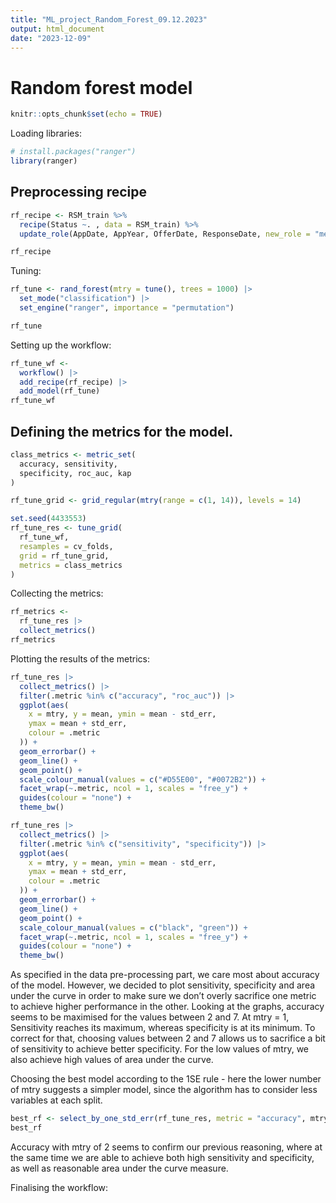 ```yaml
---
title: "ML_project_Random_Forest_09.12.2023"
output: html_document
date: "2023-12-09"
---
```


# Random forest model 

```r
knitr::opts_chunk$set(echo = TRUE)
```

Loading libraries:

```r
# install.packages("ranger")
library(ranger)
```


## Preprocessing recipe


```r
rf_recipe <- RSM_train %>% 
  recipe(Status ~. , data = RSM_train) %>% 
  update_role(AppDate, AppYear, OfferDate, ResponseDate, new_role = "metadata")

rf_recipe
```

Tuning:
```r
rf_tune <- rand_forest(mtry = tune(), trees = 1000) |>
  set_mode("classification") |>
  set_engine("ranger", importance = "permutation")

rf_tune
```

Setting up the workflow:
```r
rf_tune_wf <-
  workflow() |>
  add_recipe(rf_recipe) |>
  add_model(rf_tune)
rf_tune_wf

```
## Defining the metrics for the model. 

```r
class_metrics <- metric_set(
  accuracy, sensitivity,
  specificity, roc_auc, kap
)
```

```r
rf_tune_grid <- grid_regular(mtry(range = c(1, 14)), levels = 14)

```


```r
set.seed(4433553)
rf_tune_res <- tune_grid(
  rf_tune_wf,
  resamples = cv_folds,
  grid = rf_tune_grid,
  metrics = class_metrics
)
```

Collecting the metrics:
```r
rf_metrics <-
  rf_tune_res |>
  collect_metrics()
rf_metrics
```


Plotting the results of the metrics:
```r
rf_tune_res |>
  collect_metrics() |>
  filter(.metric %in% c("accuracy", "roc_auc")) |>
  ggplot(aes(
    x = mtry, y = mean, ymin = mean - std_err,
    ymax = mean + std_err,
    colour = .metric
  )) +
  geom_errorbar() +
  geom_line() +
  geom_point() +
  scale_colour_manual(values = c("#D55E00", "#0072B2")) +
  facet_wrap(~.metric, ncol = 1, scales = "free_y") +
  guides(colour = "none") +
  theme_bw()
```

```r
rf_tune_res |>
  collect_metrics() |>
  filter(.metric %in% c("sensitivity", "specificity")) |>
  ggplot(aes(
    x = mtry, y = mean, ymin = mean - std_err,
    ymax = mean + std_err,
    colour = .metric
  )) +
  geom_errorbar() +
  geom_line() +
  geom_point() +
  scale_colour_manual(values = c("black", "green")) +
  facet_wrap(~.metric, ncol = 1, scales = "free_y") +
  guides(colour = "none") +
  theme_bw()
```
As specified in the data pre-processing part, we care most about accuracy of the model. However, we decided to plot sensitivity, specificity and area under the curve in order to make sure we don't overly sacrifice one metric to achieve higher performance in the other. Looking at the graphs, accuracy seems to be maximised for the values between 2 and 7. At mtry = 1, Sensitivity reaches its maximum, whereas specificity is at its minimum. To correct for that, choosing values between 2 and 7 allows us to sacrifice a bit of sensitivity to achieve better specificity. For the low values of mtry, we also achieve high values of area under the curve. 

Choosing the best model according to the 1SE rule - here the lower number of mtry suggests a simpler model, since the algorithm has to consider less variables at each split. 
```r
best_rf <- select_by_one_std_err(rf_tune_res, metric = "accuracy", mtry)
best_rf
```
Accuracy with mtry of 2 seems to confirm our previous reasoning, where at the same time we are able to achieve both high sensitivity and specificity, as well as reasonable area under the curve measure. 

Finalising the workflow:


